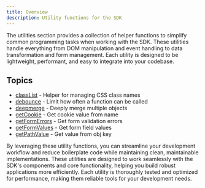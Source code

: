 ```yaml
---
title: Overview
description: Utility functions for the SDK
---
```


The utilities section provides a collection of helper functions to simplify common programming tasks when working with the SDK. These utilities handle everything from DOM manipulation and event handling to data transformation and form management. Each utility is designed to be lightweight, performant, and easy to integrate into your codebase.

## Topics

- [classList](/sdk/utilities/classlist/) - Helper for managing CSS class names
- [debounce](/sdk/utilities/debounce/) - Limit how often a function can be called
- [deepmerge](/sdk/utilities/deepmerge/) - Deeply merge multiple objects
- [getCookie](/sdk/utilities/getcookie/) - Get cookie value from name
- [getFormErrors](/sdk/utilities/getformerrors/) - Get form validation errors
- [getFormValues](/sdk/utilities/getformvalues/) - Get form field values
- [getPathValue](/sdk/utilities/getpathvalue/) - Get value from obj key

By leveraging these utility functions, you can streamline your development workflow and reduce boilerplate code while maintaining clean, maintainable implementations. These utilities are designed to work seamlessly with the SDK's components and core functionality, helping you build robust applications more efficiently. Each utility is thoroughly tested and optimized for performance, making them reliable tools for your development needs.
